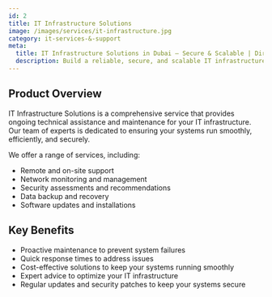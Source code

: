 ```yaml
---
id: 2
title: IT Infrastructure Solutions
image: /images/services/it-infrastructure.jpg
category: it-services-&-support
meta:
  title: IT Infrastructure Solutions in Dubai – Secure & Scalable | Direct Logic Systems
  description: Build a reliable, secure, and scalable IT infrastructure with Direct Logic Systems in Dubai, UAE. From network setup to cloud integration, we design solutions that power business growth.
---
```


## Product Overview
IT Infrastructure Solutions is a comprehensive service that provides ongoing technical assistance and maintenance for your IT infrastructure. Our team of experts is dedicated to ensuring your systems run smoothly, efficiently, and securely.

We offer a range of services, including:

- Remote and on-site support
- Network monitoring and management
- Security assessments and recommendations
- Data backup and recovery
- Software updates and installations

## Key Benefits
- Proactive maintenance to prevent system failures
- Quick response times to address issues
- Cost-effective solutions to keep your systems running smoothly
- Expert advice to optimize your IT infrastructure
- Regular updates and security patches to keep your systems secure


